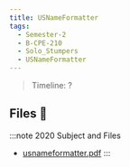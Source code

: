 ```yaml
---
title: USNameFormatter
tags:
  - Semester-2
  - B-CPE-210
  - Solo_Stumpers
  - USNameFormatter
---
```

> Timeline: ?


## Files 📂

:::note 2020 Subject and Files
- [usnameformatter.pdf](https://github.com/Studio-17/Epitech-Subjects/raw/main/Semester-2/B-CPE-210/Solo_Stumpers/USNameFormatter/usnameformatter.pdf)
:::
